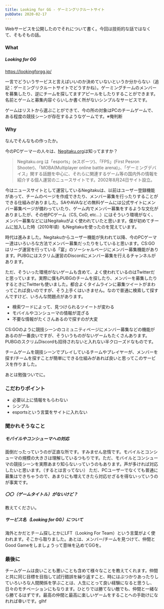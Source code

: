 ```yaml
---
title: Looking for GG - ゲーミングリクルートサイト
pubDate: 2020-02-17
---
```


Webサービスを公開したのでそれについて書く。今回は技術的な話ではなくて、そもそもの話。

### What

##### Looking for GG

https://lookingforgg.jp/

一言でどういうサービスと言えばいいのか決めていないというか分からない（追記：ゲーミングリクルートサイトでどうすかね）。ゲーミングチームのメンバーを募集したり、逆にチームを探してますアピールをしたりすることができます。名前とゲームと募集内容ぐらいしか書く所がないシンプルなサービスです。

ゲームはリストから選ぶことができて、今の所の対象はPCのチームゲームで、ある程度の競技シーンが存在するようなゲームです。※俺判断

### Why

なんでそんなもの作ったか。

今のPCゲーマーの人々は、[Negitaku.org](https://www.negitaku.org/)は知ってますか？

> Negitaku.org は「esports」(eスポーツ)、「FPS」(First Pesron Shooter)、「MOBA(Multiplayer online battle arena)」、「ゲーミングデバイス」関する話題を中心に、それらに関連するゲーム等の国内外の情報を紹介する個人運営のニュースサイトです。2002年8月24日サイト設立。

今はニュースサイトとして運営しているNegitakuは、以前はユーザー登録機能があって、チームのページを作成できたり、メンバー募集を行ったりすることができる仕組みがありました。SAやAVAなどの無料ゲームには公式サイトにメンバー募集ページが備わっていたり、ゲーム内でメンバー募集をするような文化がありましたが、その他PCゲーム（CS, CoD, etc...）にはそういう環境がなく、メンバー募集などにはNegitakuがよく使われていたと思います。僕が初めてチームに加入した時（2010年頃）もNegitakuを使ったのを覚えています。

時代は進みました。Negitakuからユーザー機能が失われて以降、今のPCゲーマー達はいろいろな方法でメンバー募集だったりをしていると思います。CS:GOはリーグ運営を行っている「宴」のソーシャルページにメンバー募集機能があります。PUBGにはスクリム運営のDiscordにメンバー募集を行えるチャンネルがあります。

ただ、そういった環境がないゲームも含めて、よく使われているのはTwitterだと思っています。実際に僕もPUBGのチームを探したり、メンバーを募集したりするときにTwitterも使いました。都合よくタイムラインに募集ツイートがまわってこれば良いのですが、そう上手くはいきません。なので普通に検索して探すんですけど、いろんな問題点があります。

- 検索ワードによって、見つけられるツイートが変わる
- モバイルやコンシューマの情報が混ざる
- 不要な情報がたくさんあるので探すのが大変

CS:GOのように競技シーンのコミュニティページにメンバー募集などの機能があるのが一番良いですが、そういうものがないゲームもたくさんあります。PUBGのスクリムDiscordも招待されないと入れない半クローズドなものです。

チームゲームを競技シーンでプレイしているチームやプレイヤーが、メンバーを探す/チームを探すことが簡単にできる仕組みがあれば良いと思ってこのサービスを作りました。

あとは勉強ついでに。

### こだわりポイント

- 必要以上に情報をもらわない
- シンプル
- esportsという言葉をサイトに入れない

### 聞かれそうなこと

##### モバイルやコンシューマへの対応

面倒だったっていうのが正直な所です。すみません怠惰です。モバイルとコンシューマの規模の大きさは理解しているつもりです。ただ、モバイルとコンシューマの競技シーンを実際あまり知らないっていうのもあります。声が多ければ対応したいと思います。（するとは言ってない）
ただ、PCユーザーでなくても普通に募集はできちゃうので、あまりにも増えてきたら対応せざるを得ないっていうのが事実です。

##### 〇〇（ゲームタイトル）がないけど？

教えてください。

##### サービス名（Looking for GG）について

海外とかだとチーム探しとかにLFT（Looking For Team）という言葉がよく使われます。そこから取りました。あとは、メンバー/チームを見つけて、仲間とGood Gameをしましょうって意味を込めてGGを。

### 最後に

チームゲームは良いことも悪いことも含めて様々なことを教えてくれます。仲間と共に同じ目標を目指して試行錯誤を繰り返すこと、時にはぶつかりあったりしていろいろな人間関係を学ぶことは、人生にとって良い経験になると思うし、日々のモチベーションにもなります。ひとりでは勝てない敵でも、仲間と一緒なら勝てるはずです。最高の仲間と最高に楽しいゲームをすることへの手助けになれれば幸いです。glhf

